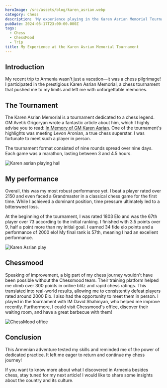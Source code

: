 ```yaml
---
heroImage: /src/assets/blog/karen_asrian.webp
category: Chess
description: 'My experience playing in the Karen Asrian Memorial Tournament in Armenia.'
pubDate: 2024-05-17T23:00:00.000Z
tags:
  - Chess
  - ChessMood
  - Trip
title: My Experience at the Karen Asrian Memorial Tournament
---
```



## Introduction

My recent trip to Armenia wasn't just a vacation—it was a chess pilgrimage! 
I participated in the prestigious Karen Asrian Memorial, a chess tournament that pushed me to my limits and left me with unforgettable memories.

## The Tournament

The Karen Asrian Memorial is a tournament dedicated to a chess legend. 
GM Avetik Grigoryan wrote a fantastic article about him, which I highly advise you to read: 
<a 	rel='noopener noreferrer' aria-labal="In Memory of GM Karen Asrian" href="https://chessmood.com/blog/karen-asrian">In Memory of GM Karen Asrian</a>.
One of the tournament's highlights was meeting Levon Aronian, a true chess superstar. I was fortunate to meet such a player in person.

The tournament format consisted of nine rounds spread over nine days. Each game was a marathon, lasting between 3 and 4.5 hours.

<Image src={imgPlayingHall}
        alt="Karen asrian playing hall" quality="80" loading="lazy" class="w-[80%] mx-auto"
        width={800} height={800}/>


## My performance

Overall, this was my most robust performance yet. 
I beat a player rated over 2150 and even faced a Grandmaster in a classical chess game for the first time.
While I achieved a dominant position, time pressure ultimately led to a bittersweet loss. 

At the beginning of the tournament, I was rated 1803 Elo and was the 67th player over 73 according to the initial ranking. 
I finished with 3.5 points over 9, half a point more than my initial goal. I earned 34 fide elo points and a performance of 2000 elo! 
My final rank is 57th, meaning I had an excellent performance.

<Image src={imgPlay}
    alt="Karen Asrian play" quality="80" loading="lazy" class="w-[80%] mx-auto" width={800}
	height={800}/>


## Chessmood

Speaking of improvement, a big part of my chess journey wouldn't have been possible without the Chessmood team. Their training platform helped me climb over 300 points in online blitz and rapid chess ratings. 
This translated into real-world results, allowing me to consistently defeat players rated around 2000 Elo.
I also had the opportunity to meet them in person. I played in the tournament with IM David Shahinyan, who helped me improve recently. 
Furthermore, I could visit Chessmood's office, discover their waiting room, and have a great barbecue with them! 

<Image class="grayscale mx-auto"  src={imgChessmoodOffice} 
        alt="ChessMood office"  quality="50" loading="lazy" width={500}
		height={500}/>

## Conclusion

This Armenian adventure tested my skills and reminded me of the power of dedicated practice. 
It left me eager to return and continue my chess journey!

If you want to know more about what I discovered in Armenia besides chess, stay tuned for my next article! I would like to share some insights about the country and its culture.
